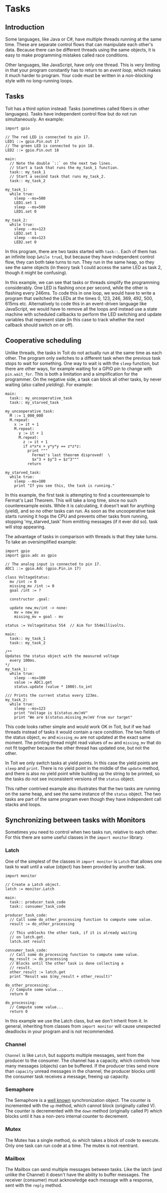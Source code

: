 # Tasks

## Introduction

Some languages, like Java or C#, have multiple threads running at the same
time. These are separate control flows that can manipulate each other's data.
Because there can be different threads using the same objects, it is easy to
make programming mistakes called race conditions.

Other languages, like JavaScript, have only one thread. This is very limiting
in that your program constantly has to return to an _event loop_, which makes
it much harder to program. Your code must be written in a _non-blocking_ style
with no long-running loops.

## Tasks

Toit has a third option instead: Tasks (sometimes called fibers in other
languages). Tasks have independent control flow but do not run simultaneously.
An example:

```
import gpio

// The red LED is connected to pin 17.
LED1 ::= gpio.Pin.out 17
// The green LED is connected to pin 18.
LED2 ::= gpio.Pin.out 18

main:
  // Note the double `::` on the next two lines.
  // Start a task that runs the my_task_1 function.
  task:: my_task_1
  // Start a second task that runs my_task_2.
  task:: my_task_2

my_task_1:
  while true:
    sleep --ms=500
    LED1.set 1
    sleep --ms=500
    LED1.set 0

my_task_2:
  while true:
    sleep --ms=123
    LED2.set 1
    sleep --ms=123
    LED2.set 0
```

In this program, there are two tasks started with `task::`. Each of them has an
infinite loop (`while true`), but because they have independent control flow,
they can both take turns to run. They run in the same heap, so they see the
same objects (in theory task 1 could access the same LED as task 2, though it
might be confusing).

In this example, we can see that tasks or threads simplify the programming
considerably. One LED is flashing once per second, while the other is flashing
every 246ms. To code this in one loop, we would have to write a program that
switched the LEDs at the times 0, 123, 246, 369, 492, 500, 615ms etc.
Alternatively to code this in an event-driven language like JavaScript, we
would have to remove all the loops and instead use a state machine with
scheduled callbacks to perform the LED switching and update variables that
represent state (in this case to track whether the next callback should switch
on or off).

## Cooperative scheduling

Unlike threads, the tasks in Toit do not actually run at the same time as each
other. The program only switches to a different task when the previous task
stops to wait for something. One way to wait is with the `sleep` function, but
there are other ways, for example waiting for a GPIO pin to change with
`pin.wait_for`. This is both a limitation and a simplification for the
programmer. On the negative side, a task can block all other tasks, by never
waiting (also called _yielding_). For example:

```
main:
  task:: my_uncooperative_task
  task:: my_starved_task

my_uncooperative_task:
  M ::= 1_000_000
  M.repeat:
    x := it + 1
    M.repeat:
      y := it + 1
      M.repeat:
        z := it + 1
        if x*x*x + y*y*y == z*z*z:
          print """
            Fermat's last theorem disproved!  \
            $x^3 + $y^3 = $z^3"""
          return

my_starved_task:
  while true:
    sleep --ms=100
    print "If you see this, the task is running."
```

In this example, the first task is attempting to find a counterexample to
Fermat's Last Theorem. This will take a long time, since no such counterexample
exists. While it is calculating, it doesn't wait for anything (yield), and so
no other tasks can run. As soon as the uncooperative task starts running it hogs
the CPU and prevents other tasks from running, stopping 'my_starved_task' from
emitting messages (if it ever did so).
task will stop appearing.

The advantage of tasks in comparison with threads is that they take turns. To
take an oversimplified example:

```
import gpio
import gpio.adc as gpio

// The analog input is connected to pin 17.
ADC1 ::= gpio.Adc (gpio.Pin.in 17)

class VoltageStatus:
  mv /int := 0
  missing_mv /int := 0
  goal /int := ?

  constructor .goal:

  update new_mv/int -> none:
    mv = new_mv
    missing_mv = goal - mv

status := VoltageStatus 554  // Aim for 554millivolts.

main:
  task:: my_task_1
  task:: my_task_2

/**
Updates the status object with the measured voltage
  every 100ms.
*/
my_task_1:
  while true:
    sleep --ms=100
    value := ADC1.get
    status.update (value * 1000).to_int

/// Prints the current status every 123ms.
my_task_2:
  while true:
    sleep --ms=123
    print "Voltage is $(status.mv)mV"
    print "We are $(status.missing_mv)mV from our target"

```

This code looks rather simple and would work OK in Toit, but if we had threads
instead of tasks it would contain a race condition. The two fields of the
status object, `mv` and `missing_mv` are not updated at the exact same moment.
The printing thread might read values of `mv` and `missing_mv` that do not fit
together because the other thread has updated one, but not the other.

In Toit we only switch tasks at yield points. In this case the yield points are
`sleep` and `print`. There is no yield point in the middle of the `update`
method, and there is also no yield point while building up the string to be
printed, so the tasks do not see inconsistent versions of the `status` object.

This rather contrived example also illustrates that the two tasks are running
on the same heap, and see the same instance of the `status` object. The two
tasks are part of the same program even though they have independent call
stacks and loops.

## Synchronizing between tasks with Monitors

Sometimes you need to control when two tasks run, relative to each other. For
this there are some useful classes in the `import monitor` library.

### Latch

One of the simplest of the classes in `import monitor` is `Latch` that allows
one task to wait until a value (object) has been provided by another task.

```
import monitor

// Create a Latch object.
latch := monitor.Latch

main:
  task:: producer_task_code
  task:: consumer_task_code

producer_task_code:
  // Call some do_other_processing function to compute some value.
  result := do_other_processing

  // This unblocks the other task, if it is already waiting
  // on latch.get.
  latch.set result

consumer_task_code:
  // Call some do_processing function to compute some value.
  my_result := do_processing
  // Blocks until the other task is done collecting a
  // result.
  other_result := latch.get
  print "Result was $(my_result + other_result)"

do_other_processing:
  // Compute some value...
  return 0

do_processing:
  // Compute some value...
  return 0
```

<Note type="warning">

In this example we use the Latch class, but we don't inherit from it.
In general, inheriting from classes from `import monitor` will cause unexpected
deadlocks in your program and is not recommended.

</Note>

### Channel

`Channel` is like `Latch`, but supports multiple messages, sent from the
producer to the consumer. The channel has a capacity, which controls how many
messages (objects) can be buffered. If the producer tries send more than
`capacity` unread messages in the channel, the producer blocks until the
consumer task receives a message, freeing up capacity.

### Semaphore

The Semaphore is a [well
known](<https://en.wikipedia.org/wiki/Semaphore_(programming)>) synchronization
object. The counter is incremented
with the `up` method, which cannot block (originally called V). The counter is
decremented with the `down` method (originally called P) which blocks until it
has a non-zero internal counter to decrement.

### Mutex

The Mutex has a single method, `do` which takes a block of code to execute.
Only one task can run code at a time. The mutex is not reentrant.

### Mailbox

The Mailbox can send multiple messages between tasks. Like the latch (and
unlike the Channel) it doesn't have the ability to buffer messages. The
receiver (consumer) must acknowledge each message with a response, sent with
the `reply` method.
